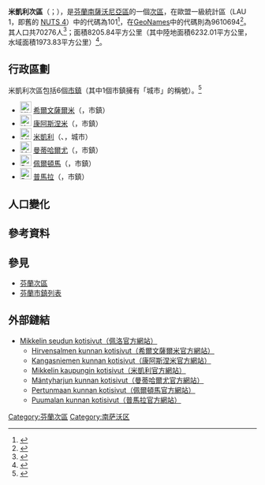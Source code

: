 {{Infobox settlement
| name                    = 米凱利次區
| settlement_type         = [[芬蘭次區|次區]]
| native_name             =Mikkelin seutukunta
| native_name_lang        = fi
| image_map               =Mikkelin.seutukunta.sijainti.Suomi.2020.svg
| subdivision_type        = [[世界政區索引|國家]]
| subdivision_name        = {{flag|Finland}}
| subdivision_type1        = [[芬蘭行政區|行政區]]
| subdivision_name1        = [[南薩沃尼亞區|南薩沃尼亞區]]
| population_footnotes    = <ref name="Population" />
| population_total        = 70276
| population_as_of        = 2020
| area_footnotes          = <ref name="Area" />
| area_total_km2          = 8205.84
| area_land_km2           = 6232.01
| area_water_km2          = 1973.83
| population_density_km2  = auto
| coordinates             = {{Coord|61.68333|27.26667|display=title,inline}}
| coordinates_footnotes   = <ref name="GeoNames" />
| timezone1               = [[歐洲東部時間|EET]]<ref>{{Cite web|url=https://www.timeanddate.com/worldclock/finland/helsinki|title=Current Local Time in Helsinki, Finland|website=Time and Date|language=en|access-date=2020-07-16|archive-date=2020-08-04|archive-url=https://web.archive.org/web/20200804053117/https://www.timeanddate.com/worldclock/finland/helsinki|dead-url=no}}</ref>
| utc_offset1             = +2
| timezone1_DST           = [[歐洲東部夏令時間|EEST]]<ref>{{Cite web|url=https://www.timeanddate.com/time/change/finland/helsinki|title=Clock Changes in Helsinki, Finland|website=Time and Date|language=en|access-date=2020-07-16|archive-date=2020-08-04|archive-url=https://web.archive.org/web/20200804053109/https://www.timeanddate.com/time/change/finland/helsinki|dead-url=no}}</ref>
| utc_offset1_DST         = +3
| blank_name              = [[GeoNames|GeoNames]]<ref name="GeoNames" />
| blank_info              = 9610694
| blank1_name             = LAU 1（NUTS 4）<ref name="LAU" />
| blank1_info              = 101
}}
'''米凱利次區'''（{{lang-fi|Mikkelin seutukunta}}；{{lang-sv|S:t Michels ekonomiska region}}），是[[芬蘭共和國|芬蘭]][[南薩沃尼亞區|南薩沃尼亞區]]的一個[[芬蘭次區|次區]]，在歐盟一級{{tsl|fr|Unité administrative locale|地方行政單位}}統計區（LAU 1，即舊的 [[地域統計單位命名法|NUTS 4]]）中的代碼為101<ref name="LAU">{{Cite web |url=http://tilastokeskus.fi/meta/luokitukset/seutukunta/001-2013/index_sv.html |title=Förteckning över ekonomiska regioner |publisher=Statistikcentralen |language=sv |access-date=2013-12-25 |archive-date=2013-11-11 |archive-url=https://web.archive.org/web/20131111091437/http://tilastokeskus.fi/meta/luokitukset/seutukunta/001-2013/index_sv.html |dead-url=no }}</ref>，在[[GeoNames|GeoNames]]中的代碼則為9610694<ref name="GeoNames">{{Cite web |url = https://www.geonames.org/9610694 |title = GeoNames - Mikkeli (9610694) |access-date = 2020-07-14 |website=[[GeoNames|GeoNames]] |language = en}}</ref>。其人口共70276人<ref name="Population">{{Cite web | url= http://pxnet2.stat.fi/PXWeb/pxweb/fi/StatFin/StatFin__vrm__vamuu/statfin_vamuu_pxt_11lj.px/table/tableViewLayout1/ |title = Väestörakenteen ennakkotiedot alueittain, 2020M01*-2020M05* |date = 2020-01-31 |publisher = Tilastokeskus |access-date = 2020-07-13 |language = fi}}</ref>；面積8205.84平方公里（其中陸地面積6232.01平方公里，水域面積1973.83平方公里）<ref name="Area">{{Cite web |url = https://www.maanmittauslaitos.fi/sites/maanmittauslaitos.fi/files/attachments/2020/01/Vuoden_2020_pinta-alatilasto_kunnat_maakunnat.xlsx |title = Pinta-alat kunnittain (Excel) 2020-01-01 |date = 2020-01-01 |publisher = Maanmittauslaitos |access-date = 2020-07-13 |language = fi |archive-date = 2020-07-10 |archive-url = https://web.archive.org/web/20200710123737/https://www.maanmittauslaitos.fi/sites/maanmittauslaitos.fi/files/attachments/2020/01/Vuoden_2020_pinta-alatilasto_kunnat_maakunnat.xlsx |dead-url = yes }}</ref>。

== 行政區劃 ==
米凱利次區包括6個[[芬蘭市鎮|市鎮]]（其中1個市鎮擁有「城市」的稱號）。<ref name="Lappi">{{Cite web |language=fi |url=http://www.patio.fi/PatioWeb/facelets/suomenaluejaot/suomenaluejaot.faces |title=Finlands regionindelning på |website=www.patio.fi.|archive-url=https://web.archive.org/web/20121022111321/http://www.patio.fi/PatioWeb/facelets/suomenaluejaot/suomenaluejaot.faces |archive-date=2012-10-22}}</ref>
* [[File:Hirvensalmi.vaakuna.svg|23px]] [[希爾文薩爾米|希爾文薩爾米]]（{{lang|fi|Hirvensalmi}}，市鎮）
* [[File:Kangasniemi.vaakuna.svg|23px]] [[康阿斯涅米|康阿斯涅米]]（{{lang|fi|Kangasniemi}}，市鎮）
* [[File:Mikkeli.vaakuna.svg|23px]] [[米凱利|米凱利]]（{{lang-fi|Mikkeli}}、{{lang-sv|S:t Michel}}，城市）
* [[File:Mäntyharju.vaakuna.svg|23px]] [[曼蒂哈爾尤|曼蒂哈爾尤]]（{{lang|fi|Mäntyharju}}，市鎮）
* [[File:Pertunmaa.vaakuna.svg|23px]] [[佩爾頓馬|佩爾頓馬]]（{{lang|fi|Pertunmaa}}，市鎮）
* [[File:Puumala.vaakuna.svg|23px]] [[普馬拉|普馬拉]]（{{lang|fi|Puumala}}，市鎮）

== 人口變化 ==
{{Bar box
|title   =  米凱利次區1980年－2010年的人口變化圖
|titlebar=  #DDD
|width   =  600px
|barwidth=  500px
|left1   =  年
|right1  =  人口
|float   =  left
|bars    =  {{bar pixel|1980|#0099FF|477||77 931}}
{{bar pixel|1985|#0099FF|480||78 383}}
{{bar pixel|1990|#0099FF|478||78 209}}
{{bar pixel|1995|#0099FF|480||78 455}}
{{bar pixel|2000|#0099FF|471||76 917}}
{{bar pixel|2005|#0099FF|461||75 329}}
{{bar pixel|2010|#0099FF|451||73 727}}
|caption = 來源：Tilastokeskus.<ref>{{Cite web | url = http://pxnet2.stat.fi/PXWeb/pxweb/fi/StatFin/StatFin__vrm__vaerak/statfin_vaerak_pxt_011.px | title = Väestö kielen mukaan sekä ulkomaan kansalaisten määrä ja maa-pinta-ala alueittain 1980 - 2016 | publisher = Tilastokeskus | access-date = 2018-01-18 | language = fi | archive-url = https://web.archive.org/web/20180617142223/http://pxnet2.stat.fi/PXWeb/pxweb/fi/StatFin/StatFin__vrm__vaerak/statfin_vaerak_pxt_011.px | archive-date = 2018-06-17 | dead-url = yes }}</ref>
}}
{{none}}

== 參考資料 ==
{{reflist}}

== 參見 ==
* [[芬蘭次區|芬蘭次區]]
* [[芬蘭市鎮列表|芬蘭市鎮列表]]

== 外部鏈結 ==
* [http://www.mikkelinseutu.fi/ Mikkelin seudun kotisivut（佩洛官方網站）] {{fi icon}}
** [http://www.hirvensalmi.fi/ Hirvensalmen kunnan kotisivut（希爾文薩爾米官方網站）] {{fi icon}}
** [http://www.kangasniemi.fi/ Kangasniemen kunnan kotisivut（康阿斯涅米官方網站）] {{fi icon}}
** [http://www.mikkeli.fi/ Mikkelin kaupungin kotisivut（米凱利官方網站）] {{fi icon}}
** [http://www.mantyharju.fi/ Mäntyharjun kunnan kotisivut（曼蒂哈爾尤官方網站）] {{fi icon}}
** [http://www.pertunmaa.fi/ Pertunmaan kunnan kotisivut（佩爾頓馬官方網站）] {{fi icon}}
** [http://www.puumala.fi/ Puumalan kunnan kotisivut（普馬拉官方網站）] {{fi icon}}

{{芬蘭次區}}
[[Category:芬蘭次區|Category:芬蘭次區]]
[[Category:南萨沃区|Category:南萨沃区]]